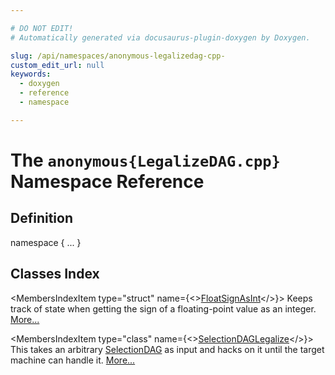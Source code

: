 ```yaml
---

# DO NOT EDIT!
# Automatically generated via docusaurus-plugin-doxygen by Doxygen.

slug: /api/namespaces/anonymous-legalizedag-cpp-
custom_edit_url: null
keywords:
  - doxygen
  - reference
  - namespace

---
```





# The `anonymous{LegalizeDAG.cpp}` Namespace Reference

<DoxygenPage pluginConfig={pluginConfig}>



## Definition

<CodeBlock>namespace &#123; ... &#125;</CodeBlock>

## Classes Index

<MembersIndex>

<MembersIndexItem
  type="struct"
  name={<><a href="/docs/api/structs/anonymous-namespace-legalizedag-cpp-/floatsignasint">FloatSignAsInt</a></>}>
Keeps track of state when getting the sign of a floating-point value as an integer. <a href="/docs/api/structs/anonymous-namespace-legalizedag-cpp-/floatsignasint/#details">More...</a>
</MembersIndexItem>

<MembersIndexItem
  type="class"
  name={<><a href="/docs/api/classes/anonymous-namespace-legalizedag-cpp-/selectiondaglegalize">SelectionDAGLegalize</a></>}>
This takes an arbitrary <a href="/docs/api/classes/llvm/selectiondag">SelectionDAG</a> as input and hacks on it until the target machine can handle it. <a href="/docs/api/classes/anonymous-namespace-legalizedag-cpp-/selectiondaglegalize/#details">More...</a>
</MembersIndexItem>

</MembersIndex>


</DoxygenPage>
